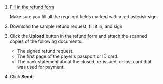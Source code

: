 1. [Fill in the refund form](/docs/guide/troubleshooting/support?form-topic1=money&form-topic3=refund&form-payer=individual_nonrf&form-payment_method=card&form-answer_choices_51622059=57944124&form-source=guide-refund)

    Make sure you fill all the required fields marked with a red asterisk sign.

1. Download the sample refund request, fill it in, and sign.

1. Click the **Upload** button in the refund form and attach the scanned copies of the following documents:

    - The signed refund request.
    - The first page of the payer's passport or ID card.
    - The bank statement about the closed, re-issued, or lost card that was used for payment.

1. Click **Send**.